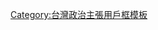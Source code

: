 {{Userbox
  |id=社民黨
  |id-h     = 60
  |id-w     = 75
  |id-s= 15
  |id-c= White
  |id-fc= #FF0088
  |info= {{large|'''這個用户支持<br/>[[社會民主黨 (臺灣)|<span style="color: #FF0088">'''社會民主黨'''</span>]]'''}}
  |info-c= White
  |info-fc= #FF0088
  |info-s= 12
  |border-c= #FF0088
  |border-s= 5
  |usercategory=支持臺灣社會民主黨的維基人
}}
<noinclude>
[[Category:台灣政治主張用戶框模板]]
</noinclude>